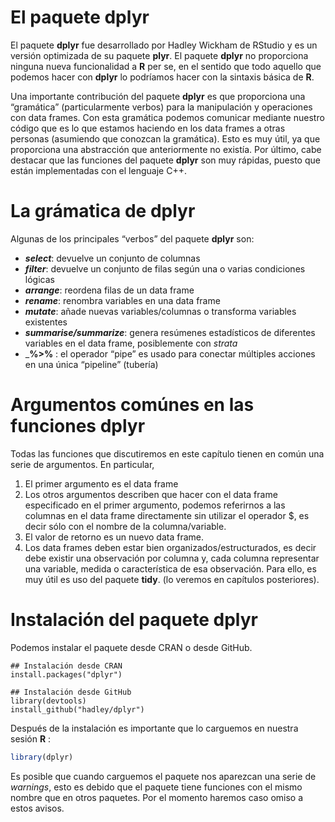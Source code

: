 
# El paquete dplyr

El paquete __dplyr__ fue desarrollado por Hadley Wickham de RStudio y es un versión optimizada de su paquete __plyr__. El paquete __dplyr__ no proporciona ninguna nueva funcionalidad a __R__ per se, en el sentido que todo aquello que podemos hacer con __dplyr__ lo podríamos hacer con la sintaxis básica de __R__.

Una importante contribución del paquete __dplyr__ es que proporciona una "gramática" (particularmente verbos) para la manipulación y operaciones con data frames. Con esta gramática podemos comunicar mediante nuestro código que es lo que estamos haciendo en los data frames a otras personas (asumiendo que conozcan la gramática). Esto es muy útil, ya que proporciona una abstracción que anteriormente no existía. Por último, cabe destacar que las funciones del paquete __dplyr__ son muy rápidas, puesto que están implementadas con el lenguaje C++.

# La grámatica de dplyr

Algunas de los principales "verbos" del paquete __dplyr__ son:

+ ___select___: devuelve un conjunto de columnas
+ ___filter___: devuelve un conjunto de filas según una o varias condiciones lógicas
+ ___arrange___: reordena filas de un data frame
+ ___rename___: renombra variables en una data frame
+ ___mutate___: añade nuevas variables/columnas o transforma variables existentes
+ ___summarise/summarize___: genera resúmenes estadísticos de diferentes variables en el data frame, posiblemente con _strata_
+ ___%>%__ : el operador "pipe"  es usado para conectar múltiples acciones en una única "pipeline" (tubería)

# Argumentos comúnes en las funciones dplyr

Todas las funciones que discutiremos en este capítulo tienen en común una serie de argumentos. En particular,

1. El primer argumento es el data frame
2. Los otros argumentos describen que hacer con el data frame especificado en el primer argumento, podemos referirnos a las columnas en el data frame directamente sin utilizar el operador $, es decir sólo con el nombre de la columna/variable.
3. El valor de retorno es un nuevo data frame.
4.  Los data frames deben estar bien organizados/estructurados, es decir debe existir una observación por columna y, cada columna representar una variable, medida o característica de esa observación. Para ello, es muy útil es uso del paquete __tidy__. (lo veremos en capítulos posteriores).

# Instalación del paquete __dplyr__

Podemos instalar el paquete desde CRAN o desde GitHub.

```
## Instalación desde CRAN
install.packages("dplyr")

```

```
## Instalación desde GitHub
library(devtools)
install_github("hadley/dplyr")

```
Después de la instalación es importante que lo carguemos en nuestra sesión __R__ :

```r
library(dplyr)

```


Es posible que cuando carguemos el paquete nos aparezcan una serie de _warnings_, esto es debido que el paquete tiene funciones con el mismo nombre que en otros paquetes. Por el momento haremos caso omiso  a estos avisos.












